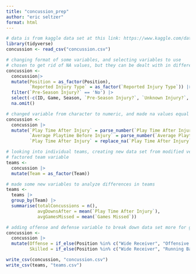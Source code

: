 ```yaml
---
title: "concussion_prep"
author: "eric seltzer"
format: html
---
```


```r
# data is from kaggle data set at this link: https://www.kaggle.com/datasets/rishidamarla/concussions-in-the-nfl-20122014/data
library(tidyverse)
concussion <- read_csv("concussion.csv")
```

```r
# changing format of some variables, and selecting variables to use
# chosen to get rid of NA values, but they can be dealt with in different ways
concussion <-
  concussion|>
  mutate(Position = as_factor(Position),
         `Reported Injury Type` = as_factor(`Reported Injury Type`)) |>
  filter(`Pre-Season Injury?` == 'No') |>
  select(-c(ID, Game, Season, `Pre-Season Injury?`, `Unknown Injury?`, `Winning Team?`, `Opposing Team`, `Week of Injury`, `Weeks Injured`, `Total Snaps`)) |>
  na.omit()

# changed variable from character to numeric, and made na values equal to 0
concussion <-
  concussion |>
  mutate(`Play Time After Injury` = parse_number(`Play Time After Injury`, na = "Did not return from injury"),
         `Average Playtime Before Injury` = parse_number(`Average Playtime Before Injury`),
         `Play Time After Injury` = replace_na(`Play Time After Injury`, 0))
```

```r
# looking into individual teams, creating new data set from modified version to do so
# factored team variable
teams <-
  concussion |>
  mutate(Team = as_factor(Team))

# made some new variables to analyze differences in teams
teams <-
  teams |>
  group_by(Team) |>
  summarise(totalConcussions = n(),
            avgDownsAfter = mean(`Play Time After Injury`),
            avgGamesMissed = mean(`Games Missed`))
```

```r
# adding offense and defense variable to break down data set more for graphing purposes
concussion <-
  concussion |>
  mutate(Offense = if_else(Position %in% c("Wide Receiver", "Offensive Tackle", "Center", "Running Back", "Guard", "Tight End", "Quarterback", "Full Back"), "Offense", "Defense"),
         Skilled = if_else(Position %in% c("Wide Receiver", "Running Back", "Tight End", "Quarterback", "Full Back"), "Skilled", "Non-Skilled"))
```

```r
write_csv(concussion, "concussion.csv")
write_csv(teams, "teams.csv")
```

